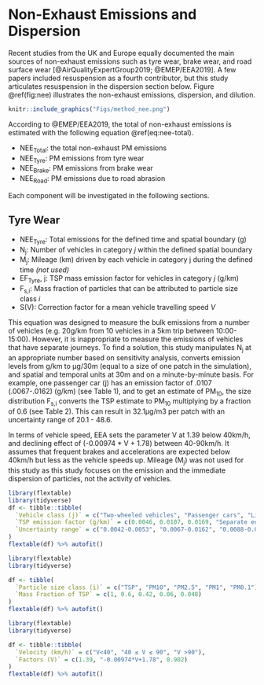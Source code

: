 # Non-Exhaust Emissions and Dispersion

Recent studies from the UK and Europe equally documented the main sources of non-exhaust emissions such as tyre wear, brake wear, and road surface wear [@AirQualityExpertGroup2019; @EMEP/EEA2019]. A few papers included resuspension as a fourth contributor, but this study articulates resuspension in the dispersion section below. Figure \@ref(fig:nee) illustrates the non-exhaust emissions, dispersion, and dilution.

```r
knitr::include_graphics("Figs/method_nee.png")
```

According to @EMEP/EEA2019, the total of non-exhaust emissions is estimated with the following equation \@ref(eq:nee-total).

\begin{equation}
(\#eq:nee-total)
NEE_{total}=NEE_{Tyre}+NEE_{Brake}+NEE_{Road}
\end{equation}

* NEE~Total~: the total non-exhaust PM emissions
* NEE~Tyre~: PM emissions from tyre wear
* NEE~Brake~: PM emissions from brake wear
* NEE~Road~: PM emissions due to road abrasion

Each component will be investigated in the following sections.

## Tyre Wear

- NEE~Tyre~: Total emissions for the defined time and spatial boundary (g)
- N~j~: Number of vehicles in category _j_ within the defined spatial boundary
- M~j~: Mileage (km) driven by each vehicle in category j during the defined time _(not used)_
- EF~Tyre~, j: TSP mass emission factor for vehicles in category _j_ (g/km)
- F~s,i~: Mass fraction of particles that can be attributed to particle size class _i_
- S(V): Correction factor for a mean vehicle travelling speed _V_

This equation was designed to measure the bulk emissions from a number of vehicles (e.g. 20g/km from 10 vehicles in a 5km trip between 10:00-15:00). However, it is inappropriate to measure the emissions of vehicles that have separate journeys. To find a solution, this study manipulates N~j~ at an appropriate number based on sensitivity analysis, converts emission levels from g/km to µg/30m (equal to a size of one patch in the simulation), and spatial and temporal units at 30m and on a minute-by-minute basis. For example, one passenger car (j) has an emission factor of .0107 (.0067-.0162) (g/km) (see Table 1), and to get an estimate of PM~10~, the size distribution F~s,i~ converts the TSP estimate to PM~10~ multiplying by a fraction of 0.6 (see Table 2). This can result in 32.1µg/m3 per patch with an uncertainty range of 20.1 - 48.6.


In terms of vehicle speed, EEA sets the parameter V at 1.39 below 40km/h, and declining effect of (-0.00974 * V + 1.78) between 40-90km/h. It assumes that frequent brakes and accelerations are expected below 40km/h but less as the vehicle speeds up. Mileage (M~j~) was not used for this study as this study focuses on the emission and the immediate dispersion of particles, not the activity of vehicles. 

```r
library(flextable)
library(tidyverse)
df <- tibble::tibble(
  `Vehicle class (j)` = c("Two-wheeled vehicles", "Passenger cars", "Light-duty trucks", "Heavy-duty vehicles"),
  `TSP emission factor (g/km)` = c(0.0046, 0.0107, 0.0169, "Separate equation"),
  `Uncertainty range` = c("0.0042-0.0053", "0.0067-0.0162", "0.0088-0.0217", "0.0227-0.0898")
)
flextable(df) %>% autofit()
```


```r
library(flextable)
library(tidyverse)

df <- tibble(
  `Particle size class (i)` = c("TSP", "PM10", "PM2.5", "PM1", "PM0.1"),
  `Mass Fraction of TSP` = c(1, 0.6, 0.42, 0.06, 0.048)
)
flextable(df) %>% autofit()
```

```r
library(flextable)
library(tidyverse)

df <- tibble::tibble(
  `Velocity (km/h)` = c("V<40", "40 ≤ V ≤ 90", "V >90"),
  `Factors (V)` = c(1.39, "-0.00974*V+1.78", 0.902)
)
flextable(df) %>% autofit()
```






